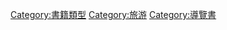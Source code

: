 {{catmore}}
[[Category:書籍類型|Category:書籍類型]]
[[Category:旅游|Category:旅游]]
[[Category:導覽書|Category:導覽書]]